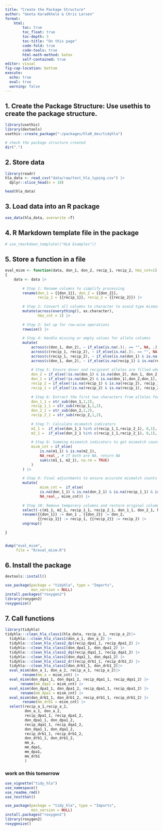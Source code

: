 ```yaml
---
title: "Create the Package Structure"
author: "Geeta Karadkhele & Chris Larsen" 
format: 
    html:
        toc: true
        toc_float: true
        toc-depth: 3
        toc-title: "On this page"
        code-fold: true
        code-tools: true
        html-math-method: katex
        self-contained: true
editor: visual
fig-cap-location: bottom
execute:
  echo: true
  eval: true
  warning: false
---
```


## 1. Create the Package Structure: Use usethis to create the package structure.

```r
library(usethis)
library(devtools)
usethis::create_package("~/packages/hlaR_dev/tidyhla")

# check the package structure created
dir(".")
```

## 2. Store data

```r
library(readr)
hla_data <- read_csv("data/raw/test_hla_typing.csv") |> 
  dplyr::slice_head(n = 10)

head(hla_data)
```

## 3. Load data into an R package

```r
use_data(hla_data, overwrite =T)
```

## 4. R Markdown template file in the package

```r
# use_rmarkdown_template(("HLA Examples"))
```

## 5. Store a function in a file

```r
eval_mism <- function(data, don_1, don_2, recip_1, recip_2, hmz_cnt=1)
{
    data <- data |>
        
        # Step 1: Rename columns to simplify processing
        rename(don_1 = {{don_1}}, don_2 = {{don_2}},
               recip_1 = {{recip_1}}, recip_2 = {{recip_2}}) |>
        
        # Step 2: Convert all columns to character to avoid type mismatch issues
        mutate(across(everything(), as.character),
               hmz_cnt = 1) |>
        
        # Step 3: Set up for row-wise operations
        rowwise() |>
        
        # Step 4: Handle missing or empty values for allele columns
        mutate(
            across(c(don_1, don_2), ~ if_else(is.na(.)|. == "", NA, .)),
            across(c(recip_1, recip_2), ~ if_else(is.na(.)|. == "", NA, .)),
            across(c(recip_1, recip_2), ~ if_else(is.na(don_1) & is.na(don_2), NA_character_, .x)),
            across(c(don_1, don_2), ~ if_else(is.na(recip_1) & is.na(recip_2), NA_character_, .x)),
            
            # Step 5: Ensure donor and recipient alleles are filled where needed
            don_2 = if_else(!is.na(don_1) & is.na(don_2), don_1, don_2),
            don_1 = if_else(!is.na(don_2) & is.na(don_1),don_2,don_1),
            recip_2 = if_else(!is.na(recip_1) & is.na(recip_2), recip_1, recip_2),
            recip_1 = if_else(!is.na(recip_2) & is.na(recip_1), recip_2, recip_1),
            
            # Step 6: Extract the first two characters from alleles for comparison
            don_1_1 = str_sub(don_1,1,2),
            recip_1_1 = str_sub(recip_1,1,2),
            don_2_1 = str_sub(don_2,1,2),
            recip_2_1 = str_sub(recip_2,1,2),
            
            # Step 7: Calculate mismatch indicators
            m1_1 =  if_else(don_1_1 %in% c(recip_1_1,recip_2_1), 0,1),
            m2_1 =  if_else(don_2_1 %in% c(recip_1_1,recip_2_1), 0,1),
            
            # Step 8: Summing mismatch indicators to get mismatch count
            mism_cnt = if_else(
                is.na(m1_1) & is.na(m2_1),
                NA_real_, # If both are NA, return NA
                sum(c(m1_1, m2_1), na.rm = TRUE)
            )
        ) |>
        
        # Step 9: Final adjustments to ensure accurate mismatch counts
        mutate(
                mism_cnt =  if_else(
                is.na(don_1_1) & is.na(don_2_1) & is.na(recip_1_1) & is.na(recip_2_1),
                NA_real_, mism_cnt)) |>
        
        # Step 10: Remove temporary columns and restore original column names
        select(-c(m1_1, m2_1, recip_1_1, recip_2_1, don_1_1, don_2_1, hmz_cnt)) |>
        rename({{don_1}} := don_1 , {{don_2}} := don_2,
               {{recip_1}} := recip_1, {{recip_2}} := recip_2) |>
        ungroup()
    
}


dump("eval_mism",
     file = "R/eval_mism.R")

```

## 6. Install the package

```r
devtools::install()
```

```r
use_package(package = "tidyhla", type = "Imports",
            min_version = NULL)
install.packages("roxygen2")
library(roxygen2)
roxygenize()
```

## 7. Call functions

```r
library(tidyhla)
tidyhla:::clean_hla_class1(hla_data, recip_a_1, recip_a_2)|> 
  tidyhla:::clean_hla_class1(don_a_1, don_a_2) |> 
  tidyhla:::clean_hla_class2_dp(recip_dpa1_1, recip_dpa1_2) |> 
  tidyhla:::clean_hla_class1(don_dpa1_1, don_dpa1_2) |> 
  tidyhla:::clean_hla_class2_dq(recip_dqa1_1, recip_dqa1_2) |> 
  tidyhla:::clean_hla_class1(don_dqa1_1, don_dqa1_2) |> 
  tidyhla:::clean_hla_class2_dr(recip_drb1_1, recip_drb1_2) |> 
  tidyhla:::clean_hla_class1(don_drb1_1, don_drb1_2)|> 
  eval_mism(don_a_1, don_a_2, recip_a_1, recip_a_2)|> 
        rename(mm_a = mism_cnt) |> 
  eval_mism(don_dqa1_1, don_dqa1_2, recip_dqa1_1, recip_dqa1_2) |>
       rename(mm_dqa1 = mism_cnt) |>
  eval_mism(don_dpa1_1, don_dpa1_2, recip_dpa1_1, recip_dpa1_2) |>
       rename(mm_dpa1 = mism_cnt) |> 
  eval_mism(don_drb1_1, don_drb1_2, recip_drb1_1, recip_drb1_2) |> 
        rename(mm_drb1 = mism_cnt) |> 
  select(recip_a_1,recip_a_2,
         don_a_1, don_a_2,
         recip_dpa1_1, recip_dpa1_2,
         don_dpa1_1, don_dpa1_2,
         recip_dqa1_1, recip_dqa1_2,
         don_dqa1_1, don_dqa1_2,
         recip_drb1_1, recip_drb1_2,
         don_drb1_1, don_drb1_2,
         mm_a,
         mm_dqa1,
         mm_dpa1,
         mm_drb1
         )
```
### work on this tomorrow
```r
use_vignette("tidy_hla")
use_namespace() 
use_readme_rmd()
use_testthat() 
```

```r
use_package(package = "tidy_hla", type = "Imports",
            min_version = NULL)
install.packages("roxygen2")
library(roxygen2)
roxygenize()
```
